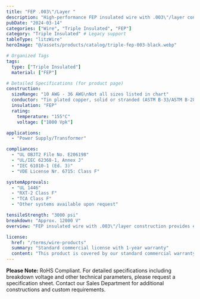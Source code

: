 ```yaml
---
title: "FEP .003\"/Layer "
description: "High-performance FEP insulated wire with .003\"/layer construction, engineered for power supply and transformer applications requiring superior insulation properties."
pubDate: "2024-03-14"
categories: ["Wire", "Triple Insulated", "FEP"]
category: "Triple Insulated" # Legacy support
tableType: "litzWire"
heroImage: "@/assets/products/catalog/triple-fep-003-black.webp"

# Organized Tags
tags:
  type: ["Triple Insulated"]
  material: ["FEP"]

# Detailed Specifications (for product page)
construction:
  sizeRange: "10 AWG - 36 AWG\nNot all sizes listed in chart"
  conductor: "Tin plated copper, solid or stranded (ASTM B-33/ASTM B-286). Bare copper and other conductors available."
  insulation: "FEP"
  rating:
    temperature: "155°C"
    voltage: ["1000 Vpk"]

applications:
  - "Power Supply/Transformer"

compliances:
  - "UL OBJT2 File No. E206198"
  - "UL/IEC 62368-1, Annex J"
  - "IEC 61010-1 (Ed. 3)"
  - "VDE License Nr. 6715: Class F"

systemApprovals:
  - "UL 1446"
  - "RXT-2 Class F"
  - "TCA Class F"
  - "Other systems available upon request"

tensileStrength: "3000 psi"
breakdown: "Approx. 12000 V"
overview: "FEP insulated wire with .003\"/layer construction provides excellent chemical resistance and superior electrical properties. This triple-insulated wire is specifically engineered for power supply and transformer applications requiring enhanced insulation and reliable performance."

license:
  href: "/terms/wire-products"
  summary: "Standard commercial license with 1-year warranty"
  content: "This product is covered by our standard commercial warranty for a period of one year from the date of purchase. The warranty covers manufacturing defects and material failures under normal use conditions. Custom modifications or applications outside the specified parameters may void the warranty."
---
```



<WireDataTable data={wireData} client:load  />

**Please Note:** RoHS Compliant. For detailed specifications including breakdown voltage and other technical parameters, please request a specification sheet. Contact our Sales Department for additional constructions and custom requirements. 